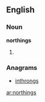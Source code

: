 ==English==

===Noun===
'''northings'''

# {{plural of|northing}}

===Anagrams===
*[[inthrongs]]

[[ar:northings]]
